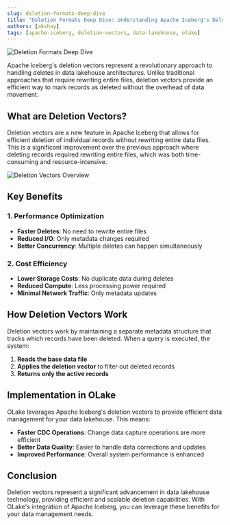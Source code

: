 ```yaml
---
slug: deletion-formats-deep-dive
title: "Deletion Formats Deep Dive: Understanding Apache Iceberg's Deletion Vectors"
authors: [akshay]
tags: [apache-iceberg, deletion-vectors, data-lakehouse, olake]
---
```



![Deletion Formats Deep Dive](/img/blog/cover/deletion-formats.png)

Apache Iceberg's deletion vectors represent a revolutionary approach to handling deletes in data lakehouse architectures. Unlike traditional approaches that require rewriting entire files, deletion vectors provide an efficient way to mark records as deleted without the overhead of data movement.

## What are Deletion Vectors?

Deletion vectors are a new feature in Apache Iceberg that allows for efficient deletion of individual records without rewriting entire data files. This is a significant improvement over the previous approach where deleting records required rewriting entire files, which was both time-consuming and resource-intensive.

![Deletion Vectors Overview](/img/blog/2025/11/deletionvectors.png)

## Key Benefits

### 1. **Performance Optimization**
- **Faster Deletes**: No need to rewrite entire files
- **Reduced I/O**: Only metadata changes required
- **Better Concurrency**: Multiple deletes can happen simultaneously

### 2. **Cost Efficiency**
- **Lower Storage Costs**: No duplicate data during deletes
- **Reduced Compute**: Less processing power required
- **Minimal Network Traffic**: Only metadata updates

## How Deletion Vectors Work

Deletion vectors work by maintaining a separate metadata structure that tracks which records have been deleted. When a query is executed, the system:

1. **Reads the base data file**
2. **Applies the deletion vector** to filter out deleted records
3. **Returns only the active records**

## Implementation in OLake

OLake leverages Apache Iceberg's deletion vectors to provide efficient data management for your data lakehouse. This means:

- **Faster CDC Operations**: Change data capture operations are more efficient
- **Better Data Quality**: Easier to handle data corrections and updates
- **Improved Performance**: Overall system performance is enhanced

## Conclusion

Deletion vectors represent a significant advancement in data lakehouse technology, providing efficient and scalable deletion capabilities. With OLake's integration of Apache Iceberg, you can leverage these benefits for your data management needs.

<BlogCTA />
